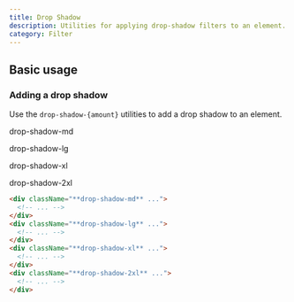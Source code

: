 ```yaml
---
title: Drop Shadow
description: Utilities for applying drop-shadow filters to an element.
category: Filter
---
```



## Basic usage

### Adding a drop shadow

Use the `drop-shadow-{amount}` utilities to add a drop shadow to an element.

<Example p="none" lightOnly={true}>
  <div className="flex justify-start sm:block overflow-scroll sm:overflow-visible scroll-p-8">
  <div className="flex items-center justify-around gap-6 sm:gap-4 font-mono font-bold shrink-0 p-8">
    <div className="flex flex-col items-center shrink-0">
      <p className="font-medium text-sm text-slate-500 font-mono text-center mb-3">drop-shadow-md</p>
      <div className="drop-shadow-md">
        <div className="w-24 h-24 bg-white rounded-lg"></div>
      </div>
    </div>
    <div className="flex flex-col items-center shrink-0">
      <p className="font-medium text-sm text-slate-500 font-mono text-center mb-3">drop-shadow-lg</p>
      <div className="drop-shadow-lg">
        <div className="w-24 h-24 bg-white rounded-lg"></div>
      </div>
    </div>
    <div className="flex flex-col items-center shrink-0">
      <p className="font-medium text-sm text-slate-500 font-mono text-center mb-3">drop-shadow-xl</p>
      <div className="drop-shadow-xl">
        <div className="w-24 h-24 bg-white rounded-lg"></div>
      </div>
    </div>
    <div className="flex flex-col items-center shrink-0">
      <p className="font-medium text-sm text-slate-500 font-mono text-center mb-3">drop-shadow-2xl</p>
      <div className="drop-shadow-2xl">
        <div className="w-24 h-24 bg-white rounded-lg"></div>
      </div>
    </div>
  </div>
  </div>
</Example>

```html
<div className="**drop-shadow-md** ...">
  <!-- ... -->
</div>
<div className="**drop-shadow-lg** ...">
  <!-- ... -->
</div>
<div className="**drop-shadow-xl** ...">
  <!-- ... -->
</div>
<div className="**drop-shadow-2xl** ...">
  <!-- ... -->
</div>
```
